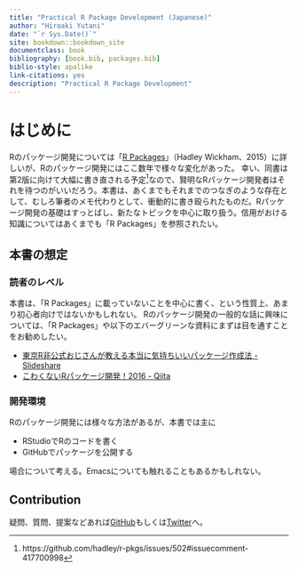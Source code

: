 ```yaml
--- 
title: "Practical R Package Development (Japanese)"
author: "Hiroaki Yutani"
date: "`r Sys.Date()`"
site: bookdown::bookdown_site
documentclass: book
bibliography: [book.bib, packages.bib]
biblio-style: apalike
link-citations: yes
description: "Practical R Package Development"
---
```


# はじめに {-}

Rのパッケージ開発については「[R Packages](http://r-pkgs.had.co.nz/)」（Hadley Wickham、2015）に詳しいが、Rのパッケージ開発にはここ数年で様々な変化があった。
幸い、同書は第2版に向けて大幅に書き直される予定^[https://github.com/hadley/r-pkgs/issues/502#issuecomment-417700998]なので、賢明なRパッケージ開発者はそれを待つのがいいだろう。本書は、あくまでもそれまでのつなぎのような存在として、むしろ筆者のメモ代わりとして、衝動的に書き殴られたものだ。Rパッケージ開発の基礎はすっとばし、新たなトピックを中心に取り扱う。信用がおける知識についてはあくまでも「R Packages」を参照されたい。

## 本書の想定 {-}

### 読者のレベル {-}

本書は、「R Packages」に載っていないことを中心に書く、という性質上、あまり初心者向けではないかもしれない。
Rのパッケージ開発の一般的な話に興味については、「R Packages」や以下のエバーグリーンな資料にまずは目を通すことをお勧めしたい。

* [東京R非公式おじさんが教える本当に気持ちいいパッケージ作成法 - Slideshare](https://www.slideshare.net/teramonagi/r-38511360)
* [こわくないRパッケージ開発！2016 - Qiita](https://qiita.com/wakuteka/items/54f81f32baf50e243461)

### 開発環境 {-}

Rのパッケージ開発には様々な方法があるが、本書では主に

* RStudioでRのコードを書く
* GitHubでパッケージを公開する

場合について考える。Emacsについても触れることもあるかもしれない。

## Contribution {-}

疑問、質問、提案などあれば[GitHub](https://github.com/yutannihilation/practical-r-package-development-ja/issues)もしくは[Twitter](https://twitter.com/yutannihilation)へ。
